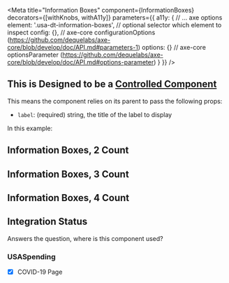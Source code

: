 

<Meta
    title="Information Boxes"
    component={InformationBoxes}
    decorators={[withKnobs, withA11y]}
    parameters={{
        a11y: {
            // ... axe options
            element: '.usa-dt-information-boxes', // optional selector which element to inspect
            config: {}, // axe-core configurationOptions (https://github.com/dequelabs/axe-core/blob/develop/doc/API.md#parameters-1)
            options: {} // axe-core optionsParameter (https://github.com/dequelabs/axe-core/blob/develop/doc/API.md#options-parameter)
        }
    }}
/>

## This is Designed to be a [Controlled Component](https://reactjs.org/docs/forms.html#controlled-components)
This means the component relies on its parent to pass the following props:
- `label`: (required) string, the title of the label to display

In this example:

## Information Boxes, 2 Count
<Preview>
    <Story name='Information Boxes, 2 Count'>
        <InformationBoxes
        boxes={[
          {
            title: 'Total Obligations',
            amount: 819900000000,
            isMonetary: true
          },
          {
            title: 'Total Outlays',
            amount: 1070000000000,
            isMonetary: true
          }
        ]} />
    </Story>
</Preview>

## Information Boxes, 3 Count
<Preview>
    <Story name='Information Boxes, 3 Count'>
        <InformationBoxes
        boxes={[
          {
            title: 'Award Obligations',
            isLoading: false,
            amount: 819900000000,
            isMonetary: true
          },
          {
            title: 'Number of Transactions',
            isLoading: false,
            amount: 2531
          },
          {
            title: 'Number of New Awards',
            amount: 125
          }
        ]} />
    </Story>
</Preview>

## Information Boxes, 4 Count
<Preview>
    <Story name='Information Boxes, 4 Count'>
        <InformationBoxes
        boxes={[
          {
            title: 'Number of Object Classes',
            amount: 13
          },
          {
            title: 'Total Budgetary Resources',
            amount: 819900000000,
            isMonetary: true
          },
          {
            title: 'Total Obligations',
            amount: 1110000000000,
            isMonetary: true
          },
          {
            title: 'Total Outlays',
            amount: 1070000000000,
            isMonetary: true
          }
        ]} />
    </Story>
</Preview>

## Integration Status
Answers the question, where is this component used?

### USASpending
- [x] COVID-19 Page
